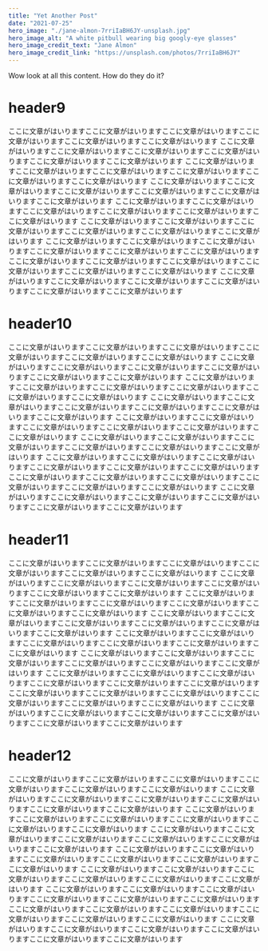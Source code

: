 ```yaml
---
title: "Yet Another Post"
date: "2021-07-25"
hero_image: "./jane-almon-7rriIaBH6JY-unsplash.jpg"
hero_image_alt: "A white pitbull wearing big googly-eye glasses"
hero_image_credit_text: "Jane Almon"
hero_image_credit_link: "https://unsplash.com/photos/7rriIaBH6JY"
---
```


Wow look at all this content. How do they do it?
# header9
ここに文章がはいりますここに文章がはいりますここに文章がはいりますここに文章がはいりますここに文章がはいりますここに文章がはいります
ここに文章がはいりますここに文章がはいりますここに文章がはいりますここに文章がはいりますここに文章がはいりますここに文章がはいります
ここに文章がはいりますここに文章がはいりますここに文章がはいりますここに文章がはいりますここに文章がはいりますここに文章がはいります
ここに文章がはいりますここに文章がはいりますここに文章がはいりますここに文章がはいりますここに文章がはいりますここに文章がはいります
ここに文章がはいりますここに文章がはいりますここに文章がはいりますここに文章がはいりますここに文章がはいりますここに文章がはいります
ここに文章がはいりますここに文章がはいりますここに文章がはいりますここに文章がはいりますここに文章がはいりますここに文章がはいります
ここに文章がはいりますここに文章がはいりますここに文章がはいりますここに文章がはいりますここに文章がはいりますここに文章がはいります
ここに文章がはいりますここに文章がはいりますここに文章がはいりますここに文章がはいりますここに文章がはいりますここに文章がはいります
ここに文章がはいりますここに文章がはいりますここに文章がはいりますここに文章がはいりますここに文章がはいりますここに文章がはいります
# header10
ここに文章がはいりますここに文章がはいりますここに文章がはいりますここに文章がはいりますここに文章がはいりますここに文章がはいります
ここに文章がはいりますここに文章がはいりますここに文章がはいりますここに文章がはいりますここに文章がはいりますここに文章がはいります
ここに文章がはいりますここに文章がはいりますここに文章がはいりますここに文章がはいりますここに文章がはいりますここに文章がはいります
ここに文章がはいりますここに文章がはいりますここに文章がはいりますここに文章がはいりますここに文章がはいりますここに文章がはいります
ここに文章がはいりますここに文章がはいりますここに文章がはいりますここに文章がはいりますここに文章がはいりますここに文章がはいります
ここに文章がはいりますここに文章がはいりますここに文章がはいりますここに文章がはいりますここに文章がはいりますここに文章がはいります
ここに文章がはいりますここに文章がはいりますここに文章がはいりますここに文章がはいりますここに文章がはいりますここに文章がはいります
ここに文章がはいりますここに文章がはいりますここに文章がはいりますここに文章がはいりますここに文章がはいりますここに文章がはいります
ここに文章がはいりますここに文章がはいりますここに文章がはいりますここに文章がはいりますここに文章がはいりますここに文章がはいります
# header11
ここに文章がはいりますここに文章がはいりますここに文章がはいりますここに文章がはいりますここに文章がはいりますここに文章がはいります
ここに文章がはいりますここに文章がはいりますここに文章がはいりますここに文章がはいりますここに文章がはいりますここに文章がはいります
ここに文章がはいりますここに文章がはいりますここに文章がはいりますここに文章がはいりますここに文章がはいりますここに文章がはいります
ここに文章がはいりますここに文章がはいりますここに文章がはいりますここに文章がはいりますここに文章がはいりますここに文章がはいります
ここに文章がはいりますここに文章がはいりますここに文章がはいりますここに文章がはいりますここに文章がはいりますここに文章がはいります
ここに文章がはいりますここに文章がはいりますここに文章がはいりますここに文章がはいりますここに文章がはいりますここに文章がはいります
ここに文章がはいりますここに文章がはいりますここに文章がはいりますここに文章がはいりますここに文章がはいりますここに文章がはいります
ここに文章がはいりますここに文章がはいりますここに文章がはいりますここに文章がはいりますここに文章がはいりますここに文章がはいります
ここに文章がはいりますここに文章がはいりますここに文章がはいりますここに文章がはいりますここに文章がはいりますここに文章がはいります
# header12
ここに文章がはいりますここに文章がはいりますここに文章がはいりますここに文章がはいりますここに文章がはいりますここに文章がはいります
ここに文章がはいりますここに文章がはいりますここに文章がはいりますここに文章がはいりますここに文章がはいりますここに文章がはいります
ここに文章がはいりますここに文章がはいりますここに文章がはいりますここに文章がはいりますここに文章がはいりますここに文章がはいります
ここに文章がはいりますここに文章がはいりますここに文章がはいりますここに文章がはいりますここに文章がはいりますここに文章がはいります
ここに文章がはいりますここに文章がはいりますここに文章がはいりますここに文章がはいりますここに文章がはいりますここに文章がはいります
ここに文章がはいりますここに文章がはいりますここに文章がはいりますここに文章がはいりますここに文章がはいりますここに文章がはいります
ここに文章がはいりますここに文章がはいりますここに文章がはいりますここに文章がはいりますここに文章がはいりますここに文章がはいります
ここに文章がはいりますここに文章がはいりますここに文章がはいりますここに文章がはいりますここに文章がはいりますここに文章がはいります
ここに文章がはいりますここに文章がはいりますここに文章がはいりますここに文章がはいりますここに文章がはいりますここに文章がはいります

